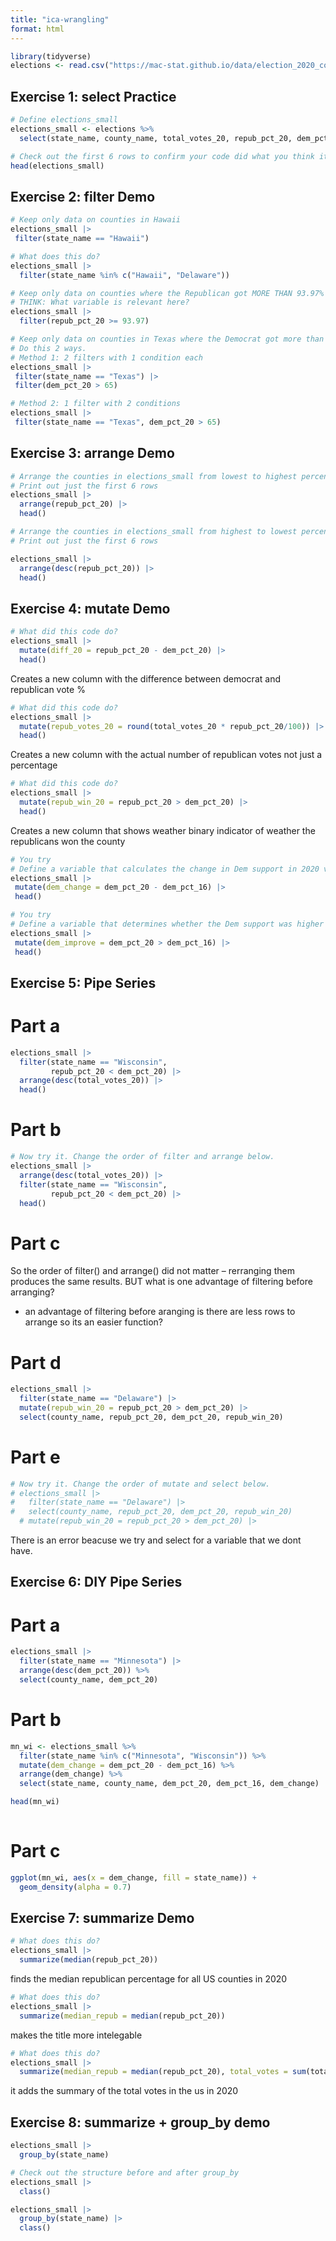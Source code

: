 ```yaml
---
title: "ica-wrangling"
format: html
---
```


```r
library(tidyverse)
elections <- read.csv("https://mac-stat.github.io/data/election_2020_county.csv")
```

## Exercise 1: select Practice
```r
# Define elections_small
elections_small <- elections %>% 
  select(state_name, county_name, total_votes_20, repub_pct_20, dem_pct_20, total_votes_16, dem_pct_16)

# Check out the first 6 rows to confirm your code did what you think it did!
head(elections_small)
```

## Exercise 2: filter Demo

```r
# Keep only data on counties in Hawaii
elections_small |>
 filter(state_name == "Hawaii")
```

```r
# What does this do?
elections_small |>
  filter(state_name %in% c("Hawaii", "Delaware"))
```
```r
# Keep only data on counties where the Republican got MORE THAN 93.97% of the vote in 2020
# THINK: What variable is relevant here?
elections_small |>
  filter(repub_pct_20 >= 93.97)
```

```r
# Keep only data on counties in Texas where the Democrat got more than 65% of the vote in 2020
# Do this 2 ways.
# Method 1: 2 filters with 1 condition each
elections_small |>
 filter(state_name == "Texas") |>
 filter(dem_pct_20 > 65)

# Method 2: 1 filter with 2 conditions
elections_small |>
 filter(state_name == "Texas", dem_pct_20 > 65)
```

## Exercise 3: arrange Demo

```r
# Arrange the counties in elections_small from lowest to highest percentage of 2020 Republican support
# Print out just the first 6 rows
elections_small |>
  arrange(repub_pct_20) |>
  head()
```

```r
# Arrange the counties in elections_small from highest to lowest percentage of 2020 Republican support
# Print out just the first 6 rows

elections_small |>
  arrange(desc(repub_pct_20)) |>
  head()
```

## Exercise 4: mutate Demo
```r
# What did this code do?
elections_small |>
  mutate(diff_20 = repub_pct_20 - dem_pct_20) |>
  head()
```
Creates a new column with the difference between democrat and republican vote %

```r
# What did this code do?
elections_small |>
  mutate(repub_votes_20 = round(total_votes_20 * repub_pct_20/100)) |>
  head()
```
Creates a new column with the actual number of republican votes not just a percentage

```r
# What did this code do?
elections_small |>
  mutate(repub_win_20 = repub_pct_20 > dem_pct_20) |>
  head()
```
Creates a new column that shows weather binary indicator of weather the republicans won the county

```r
# You try
# Define a variable that calculates the change in Dem support in 2020 vs 2016
elections_small |>
 mutate(dem_change = dem_pct_20 - dem_pct_16) |>
 head()
```

```r
# You try
# Define a variable that determines whether the Dem support was higher in 2020 than in 2016 (TRUE/FALSE)
elections_small |>
 mutate(dem_improve = dem_pct_20 > dem_pct_16) |>
 head()
```

## Exercise 5: Pipe Series
# Part a
```r
elections_small |>
  filter(state_name == "Wisconsin",
         repub_pct_20 < dem_pct_20) |>
  arrange(desc(total_votes_20)) |>
  head()
```
# Part b
```r
# Now try it. Change the order of filter and arrange below.
elections_small |>
  arrange(desc(total_votes_20)) |>
  filter(state_name == "Wisconsin",
         repub_pct_20 < dem_pct_20) |>
  head()
```

# Part c
So the order of filter() and arrange() did not matter – rerranging them produces the same results. BUT what is one advantage of filtering before arranging?

- an advantage of filtering before aranging is there are less rows to arrange so its an easier function?

# Part d
```r
elections_small |>
  filter(state_name == "Delaware") |>
  mutate(repub_win_20 = repub_pct_20 > dem_pct_20) |>
  select(county_name, repub_pct_20, dem_pct_20, repub_win_20)
```

# Part e
```r
# Now try it. Change the order of mutate and select below.
# elections_small |>
#   filter(state_name == "Delaware") |>
#   select(county_name, repub_pct_20, dem_pct_20, repub_win_20)
  # mutate(repub_win_20 = repub_pct_20 > dem_pct_20) |>
```
There is an error beacuse we try and select for a variable that we dont have. 

## Exercise 6: DIY Pipe Series

# Part a
```r
elections_small |>
  filter(state_name == "Minnesota") |>
  arrange(desc(dem_pct_20)) %>% 
  select(county_name, dem_pct_20)
```
# Part b
```r
mn_wi <- elections_small %>% 
  filter(state_name %in% c("Minnesota", "Wisconsin")) %>% 
  mutate(dem_change = dem_pct_20 - dem_pct_16) %>% 
  arrange(dem_change) %>% 
  select(state_name, county_name, dem_pct_20, dem_pct_16, dem_change)

head(mn_wi)
  
```
# Part c
```r
ggplot(mn_wi, aes(x = dem_change, fill = state_name)) +
  geom_density(alpha = 0.7)
```
## Exercise 7: summarize Demo
```r
# What does this do?
elections_small |>
  summarize(median(repub_pct_20))
```
finds the median republican percentage for all US counties in 2020

```r
# What does this do?
elections_small |>
  summarize(median_repub = median(repub_pct_20))
```
makes the title more intelegable

```r
# What does this do?
elections_small |>
  summarize(median_repub = median(repub_pct_20), total_votes = sum(total_votes_20))
```
it adds the summary of the total votes in the us in 2020

## Exercise 8: summarize + group_by demo

```r
elections_small |>
  group_by(state_name)
```

```r
# Check out the structure before and after group_by
elections_small |>
  class()

elections_small |>
  group_by(state_name) |>
  class()
```

